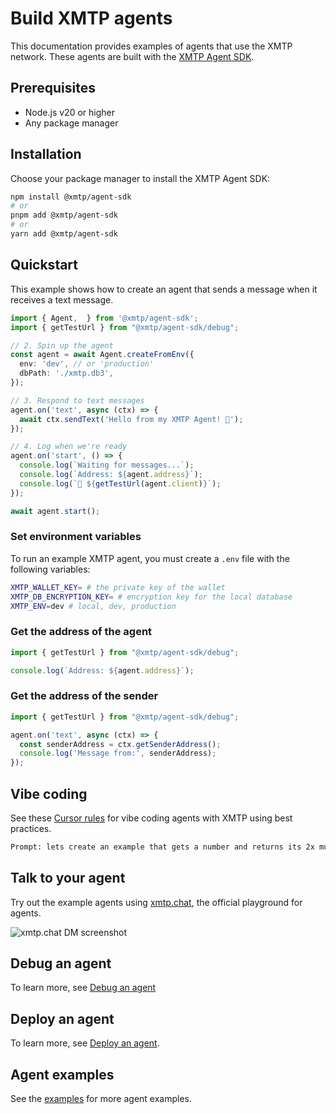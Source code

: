 # Build XMTP agents

This documentation provides examples of agents that use the XMTP network. These agents are built with the [XMTP Agent SDK](https://github.com/xmtp/xmtp-js/tree/main/sdks/agent-sdk).

## Prerequisites

- Node.js v20 or higher
- Any package manager

## Installation

Choose your package manager to install the XMTP Agent SDK:

```bash
npm install @xmtp/agent-sdk
# or
pnpm add @xmtp/agent-sdk
# or
yarn add @xmtp/agent-sdk
```

## Quickstart

This example shows how to create an agent that sends a message when it receives a text message.

```ts [Node]
import { Agent,  } from '@xmtp/agent-sdk';
import { getTestUrl } from "@xmtp/agent-sdk/debug";

// 2. Spin up the agent
const agent = await Agent.createFromEnv({
  env: 'dev', // or 'production'
  dbPath: './xmtp.db3',
});

// 3. Respond to text messages
agent.on('text', async (ctx) => {
  await ctx.sendText('Hello from my XMTP Agent! 👋');
});

// 4. Log when we're ready
agent.on('start', () => {
  console.log(`Waiting for messages...`);
  console.log(`Address: ${agent.address}`);
  console.log(`🔗 ${getTestUrl(agent.client)}`);
});

await agent.start();
```

### Set environment variables

To run an example XMTP agent, you must create a `.env` file with the following variables:

```bash
XMTP_WALLET_KEY= # the private key of the wallet
XMTP_DB_ENCRYPTION_KEY= # encryption key for the local database
XMTP_ENV=dev # local, dev, production
```

### Get the address of the agent

```ts [Node]
import { getTestUrl } from "@xmtp/agent-sdk/debug";

console.log(`Address: ${agent.address}`);
```

### Get the address of the sender

```ts [Node]
import { getTestUrl } from "@xmtp/agent-sdk/debug";

agent.on('text', async (ctx) => {
  const senderAddress = ctx.getSenderAddress();
  console.log('Message from:', senderAddress);
});
```

## Vibe coding

See these [Cursor rules](https://github.com/ephemeraHQ/xmtp-agent-examples/blob/main/.cursor/rules/xmtp.mdc) for vibe coding agents with XMTP using best practices.

```bash
Prompt: lets create an example that gets a number and returns its 2x multiple (use claude max)
```

## Talk to your agent

Try out the example agents using [xmtp.chat](https://xmtp.chat), the official playground for agents.

![xmtp.chat DM screenshot](https://github.com/ephemeraHQ/xmtp-agent-examples/raw/main/examples/xmtp-gm/screenshot.png)

## Debug an agent

To learn more, see [Debug an agent](/agents/deploy/debug-agents)

## Deploy an agent

To learn more, see [Deploy an agent](/agents/deploy/deploy-agent).

## Agent examples

See the [examples](https://github.com/ephemeraHQ/xmtp-agent-examples) for more agent examples.
